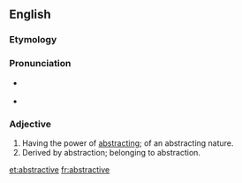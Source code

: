 ==English==

===Etymology===
{{suffix|abstract|ive}}

===Pronunciation===
* {{a|RP}} {{IPA|/əbˈstɹæk.tɪv/}}
* {{a|US}} {{IPA|/æbˈstɹæk.tɪv/|/əbˈstɹæk.tɪv/}}

===Adjective===
{{en-adj}}

# Having the power of [[abstracting]]; of an abstracting nature.
# Derived by abstraction; belonging to abstraction.

[[et:abstractive]]
[[fr:abstractive]]
